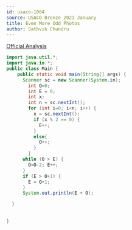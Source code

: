 ```yaml
---
id: usaco-1084
source: USACO Bronze 2021 January
title: Even More Odd Photos
author: Sathvik Chundru
---
```


[Official Analysis](http://www.usaco.org/current/data/sol_prob2_bronze_jan21.html)


<LanguageSection>

<JavaSection>

```java
import java.util.*;
import java.io.*;
public class Main {
    public static void main(String[] args) {
      Scanner sc = new Scanner(System.in);
        int O=0;
        int E = 0;
        int x;
        int n = sc.nextInt();
        for (int i=0; i<n; i++) {
          x = sc.nextInt();
          if (x % 2 == 0) {
            E++;
          } 
          else{
            O++;
          }
        }
      while (O > E) { 
        O=O-2; E++; 
      }
      if (E > O+1) {
        E = O+1;
      }
      System.out.println(E + O);

  }
       
 
}
```

</JavaSection>
</LanguageSection>
